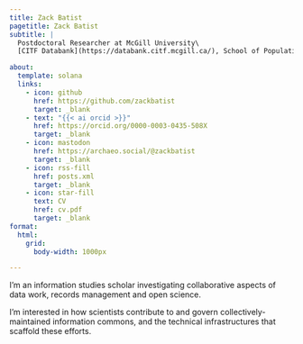 ```yaml
---
title: Zack Batist
pagetitle: Zack Batist
subtitle: |
  Postdoctoral Researcher at McGill University\
  [CITF Databank](https://databank.citf.mcgill.ca/), School of Population and Global Health

about:
  template: solana
  links:
    - icon: github
      href: https://github.com/zackbatist
      target: _blank
    - text: "{{< ai orcid >}}"
      href: https://orcid.org/0000-0003-0435-508X
      target: _blank
    - icon: mastodon
      href: https://archaeo.social/@zackbatist
      target: _blank
    - icon: rss-fill
      href: posts.xml
      target: _blank
    - icon: star-fill
      text: CV
      href: cv.pdf
      target: _blank
format: 
  html: 
    grid: 
      body-width: 1000px

---
```


I'm an information studies scholar investigating collaborative aspects of data work, records management and open science.

I'm interested in how scientists contribute to and govern collectively-maintained information commons, and the technical infrastructures that scaffold these efforts.
